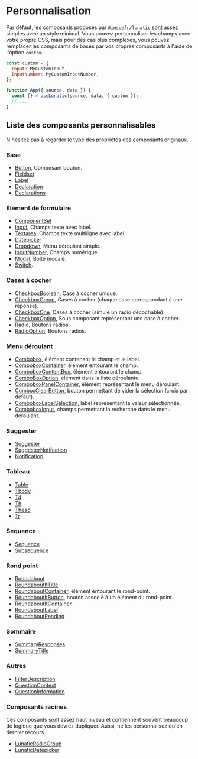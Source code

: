 # Personnalisation

Par défaut, les composants proposés par `@inseefr/lunatic` sont assez simples avec un style minimal. Vous pouvez personnaliser les champs avec votre propre CSS, mais pour des cas plus complexes, vous pouvez remplacer les composants de bases par vos propres composants à l'aide de l'option `custom`.

```jsx
const custom = {
  Input: MyCustomInput,
  InputNumber: MyCustomInputNumber,
};

function App({ source, data }) {
  const {} = useLunatic(source, data, { custom });
  // ...
}
```

## Liste des composants personnalisables

N'hésitez pas à regarder le type des propriétés des composants originaux.

### Base

- [Button](https://github.com/InseeFr/Lunatic/blob/2.7/src/components/button/lunatic-button.tsx), Composant bouton.
- [Fieldset](https://github.com/InseeFr/Lunatic/blob/2.7/src/components/commons/components/fieldset.tsx)
- [Label](https://github.com/InseeFr/Lunatic/blob/2.7/src/components/commons/components/label/label.tsx)
- [Declaration](https://github.com/InseeFr/Lunatic/blob/2.7/src/components/declarations/declaration.tsx)
- [Declarations](https://github.com/InseeFr/Lunatic/blob/2.7/src/components/declarations/declarations.tsx)

### Élément de formulaire

- [ComponentSet](https://github.com/InseeFr/Lunatic/blob/2.7/src/components/component-set/html/component-set.tsx)
- [Input](https://github.com/InseeFr/Lunatic/blob/2.7/src/components/input/html/input.tsx), Champs texte avec label.
- [Textarea](https://github.com/InseeFr/Lunatic/blob/2.7/src/components/textarea/html/textarea.tsx), Champs texte multiligne avec label.
- [Datepicker](https://github.com/InseeFr/Lunatic/blob/2.7/src/components/datepicker/html/datepicker.tsx)
- [Dropdown](https://github.com/InseeFr/Lunatic/blob/2.7/src/components/dropdown/html/dropdown.tsx), Menu déroulant simple.
- [InputNumber](https://github.com/InseeFr/Lunatic/blob/2.7/src/components/input-number/html/input-number.tsx), Champs numérique.
- [Modal](https://github.com/InseeFr/Lunatic/blob/2.7/src/components/modal/html/modal.tsx), Boîte modale.
- [Switch](https://github.com/InseeFr/Lunatic/blob/2.7/src/components/switch/html/switch.tsx).

### Cases à cocher

- [CheckboxBoolean](https://github.com/InseeFr/Lunatic/blob/2.7/src/components/checkbox/checkbox-boolean/html/checkbox-boolean.tsx), Case à cocher unique.
- [CheckboxGroup](https://github.com/InseeFr/Lunatic/blob/2.7/src/components/checkbox/checkbox-group/html/checkbox-group.tsx), Cases à cocher (chaque case correspondant à une réponse).
- [CheckboxOne](https://github.com/InseeFr/Lunatic/blob/2.7/src/components/checkbox/checkbox-one/html/checkbox-one.tsx), Cases à cocher (simule un radio décochable).
- [CheckboxOption](https://github.com/InseeFr/Lunatic/blob/2.7/src/components/checkbox/commons/checkbox-option.tsx), Sous composant représentant une case à cocher.
- [Radio](https://github.com/InseeFr/Lunatic/blob/2.7/src/components/radio/html/radio-group.tsx), Boutons radios.
- [RadioOption](https://github.com/InseeFr/Lunatic/blob/2.7/src/components/radio/html/radio-option.tsx), Boutons radios.

### Menu déroulant

- [Combobox](https://github.com/InseeFr/Lunatic/blob/2.7/src/components/commons/components/combo-box/combo-box.tsx), élément contenant le champ et le label.
- [ComboboxContainer](https://github.com/InseeFr/Lunatic/blob/2.7/src/components/commons/components/combo-box/combo-box-container.tsx), élément entourant le champ.
- [ComboboxContentBox](https://github.com/InseeFr/Lunatic/blob/2.7/src/components/commons/components/combo-box/combo-box-content-box.tsx), élément entourant le champ.
- [ComboBoxOption](https://github.com/InseeFr/Lunatic/blob/2.7/src/components/commons/components/combo-box/panel/combo-box-option.tsx), élément dans la liste déroulante
- [ComboboxPanelContainer](https://github.com/InseeFr/Lunatic/blob/2.7/src/components/commons/components/combo-box/panel/panel-container.tsx), élément représentant le menu déroulant.
- [ComboxClearButton](https://github.com/InseeFr/Lunatic/blob/2.7/src/components/commons/components/combo-box/selection/clear-button.tsx), bouton permettant de vider la sélection (croix par défaut).
- [ComboboxLabelSelection](https://github.com/InseeFr/Lunatic/blob/2.7/src/components/commons/components/combo-box/selection/combo-box-label-selection.tsx), label représentant la valeur sélectionnée.
- [ComboboxInput](https://github.com/InseeFr/Lunatic/blob/2.7/src/components/commons/components/combo-box/selection/input.tsx), champs permettant la recherche dans le menu déroulant.

### Suggester

- [Suggester](https://github.com/InseeFr/Lunatic/blob/2.7/src/components/suggester/html/suggester.tsx)
- [SuggesterNotifcation](https://github.com/InseeFr/Lunatic/blob/2.7/src/components/suggester/idb-suggester/suggester-notification.tsx)
- [Notification](https://github.com/InseeFr/Lunatic/blob/2.7/src/components/suggester/html/notification.tsx)

### Tableau

- [Table](https://github.com/InseeFr/Lunatic/blob/2.7/src/components/commons/components/html-table/table.tsx)
- [Tbody](https://github.com/InseeFr/Lunatic/blob/2.7/src/components/commons/components/html-table/tbody.tsx)
- [Td](https://github.com/InseeFr/Lunatic/blob/2.7/src/components/commons/components/html-table/td.tsx)
- [Th](https://github.com/InseeFr/Lunatic/blob/2.7/src/components/commons/components/html-table/th.tsx)
- [Thead](https://github.com/InseeFr/Lunatic/blob/2.7/src/components/commons/components/html-table/thead.tsx)
- [Tr](https://github.com/InseeFr/Lunatic/blob/2.7/src/components/commons/components/html-table/tr.tsx)

### Sequence

- [Sequence](https://github.com/InseeFr/Lunatic/blob/2.7/src/components/sequence/html/sequence.tsx)
- [Subsequence](https://github.com/InseeFr/Lunatic/blob/2.7/src/components/subsequence/subsequence.tsx)

### Rond point

- [Roundabout](https://github.com/InseeFr/Lunatic/blob/2.7/src/components/roundabout)
- [RoundaboutItTitle](https://github.com/InseeFr/Lunatic/blob/2.7/src/components/roundabout/components/roundabout-it-title.tsx)
- [RoundaboutContainer](https://github.com/InseeFr/Lunatic/blob/2.7/src/components/roundabout/components/roundabout-container.tsx), élément entourant le rond-point.
- [RoundaboutItButton](https://github.com/InseeFr/Lunatic/blob/2.7/src/components/roundabout/components/roundabout-it-button.tsx), bouton associé à un élément du rond-point.
- [RoundaboutItContainer](https://github.com/InseeFr/Lunatic/blob/2.7/src/components/roundabout/components/roundabout-it-container.tsx)
- [RoundaboutLabel](https://github.com/InseeFr/Lunatic/blob/2.7/src/components/roundabout/components/roundabout-label.tsx)
- [RoundaboutPending](https://github.com/InseeFr/Lunatic/blob/2.7/src/components/roundabout/components/roundabout-pending.tsx)

### Sommaire

- [SummaryResponses](https://github.com/InseeFr/Lunatic/blob/2.7/src/components/summary/html/summary-responses.tsx)
- [SummaryTitle](https://github.com/InseeFr/Lunatic/blob/2.7/src/components/summary/html/summary-title.tsx)

### Autres

- [FilterDescription](https://github.com/InseeFr/Lunatic/blob/2.7/src/components/filter-description/component.tsx)
- [QuestionContext](https://github.com/InseeFr/Lunatic/blob/2.7/src/components/questions/question-context.tsx)
- [QuestionInformation](https://github.com/InseeFr/Lunatic/blob/2.7/src/components/questions/question-information.tsx)

### Composants racines

Ces composants sont assez haut niveau et contiennent souvent beaucoup de logique que vous devrez dupliquer. Aussi, ne les personnalisez qu'en dernier recours.

- [LunaticRadioGroup](https://github.com/InseeFr/Lunatic/blob/2.7/src/components/radio/lunatic-radio-group.tsx)
- [LunaticDatepicker](https://github.com/InseeFr/Lunatic/blob/2.7/src/components/datepicker/lunatic-datepicker.tsx)



